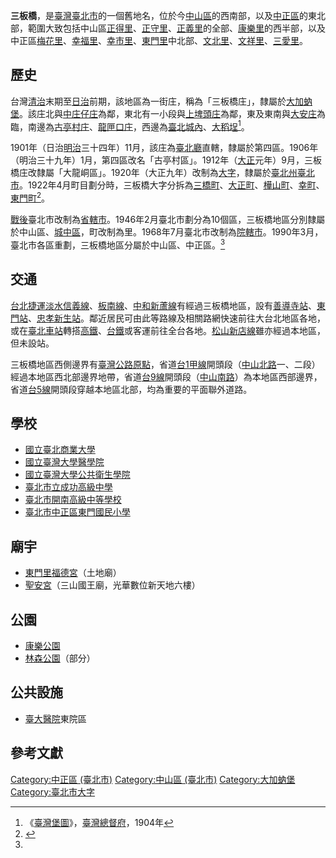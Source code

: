 {{NoteTA
|1 = zh-cn:庄; zh-hk:庄; zh-tw:庄;
}} 
{{Other_uses}} 
{{Infobox Hokkien name
| title      = 三板橋
| hanji      = 三枋橋
| poj        = Saⁿ-pang-kiô
| hanlo      = 
| tl         = Sann-pang-kiô
| bp         = 
| hokkienipa = 
| lm         = 
| image      = 
| image_size = 
| caption    = 
}}
'''三板橋'''，是[[臺灣|臺灣]][[臺北市|臺北市]]的一個舊地名，位於今[[中山區_(臺北市)|中山區]]的西南部，以及[[中正區_(臺北市)|中正區]]的東北部，範圍大致包括中山區[[正得里|正得里]]、[[正守里|正守里]]、[[正義里|正義里]]的全部、[[康樂里|康樂里]]的西半部，以及中正區[[梅花里|梅花里]]、[[幸福里|幸福里]]、[[幸市里|幸市里]]、[[東門里_(台北市)|東門里]]中北部、[[文北里|文北里]]、[[文祥里|文祥里]]、[[三愛里_(臺北市)|三愛里]]。

==歷史==
台灣[[臺灣清治時期|清治]]末期至[[台灣日治時期|日治]]前期，該地區為一街庄，稱為「三板橋庄」，隸屬於[[大加蚋堡|大加蚋堡]]。該庄北與[[中庄仔庄|中庄仔庄]]為鄰，東北有一小段與[[上埤頭庄|上埤頭庄]]為鄰，東及東南與[[大安庄|大安庄]]為臨，南邊為[[古亭村庄|古亭村庄]]、[[龍匣口庄|龍匣口庄]]，西邊為[[臺北城內|臺北城內]]、[[大稻埕|大稻埕]]<ref>《[[臺灣堡圖|臺灣堡圖]]》，[[臺灣總督府|臺灣總督府]]，1904年</ref>。

1901年（日治[[明治|明治]]三十四年）11月，該庄為[[臺北廳|臺北廳]]直轄，隸屬於第四區。1906年（明治三十九年）1月，第四區改名「古亭村區」。1912年（[[大正|大正]]元年）9月，三板橋庄改隸屬「大龍峒區」。1920年（大正九年）改制為[[大字|大字]]，隸屬於[[臺北州|臺北州]][[臺北市_(州轄市)|臺北市]]。1922年4月町目劃分時，三板橋大字分拆為[[三橋町|三橋町]]、[[大正町_(台北市)|大正町]]、[[樺山町|樺山町]]、[[幸町_(台北市)|幸町]]、[[東門町_(臺北市)|東門町]]<ref name="地圖會說話">{{Cite web |url=http://mapstalk.blogspot.tw/2010/10/1901-2010.html |title=《臺北市沿革 1901-2010》，地圖會說話網站 |accessdate=2016-07-05 |archive-date=2016-08-16 |archive-url=https://web.archive.org/web/20160816203231/http://mapstalk.blogspot.tw/2010/10/1901-2010.html |dead-url=no }}</ref>。

[[臺灣戰後時期|戰後]]臺北市改制為[[市_(中華民國)|省轄市]]。1946年2月臺北市劃分為10個區，三板橋地區分別隸屬於中山區、[[城中區_(台北市)|城中區]]，町改制為里。1968年7月臺北市改制為[[直轄市_(中華民國)|院轄市]]。1990年3月，臺北市各區重劃，三板橋地區分屬於中山區、中正區。<ref name="地圖會說話"/>

==交通==
[[台北捷運|台北捷運]][[淡水信義線|淡水信義線]]、[[板南線|板南線]]、[[中和新蘆線|中和新蘆線]]有經過三板橋地區，設有[[善導寺站|善導寺站]]、[[東門站_(台北市)|東門站]]、[[忠孝新生站|忠孝新生站]]。鄰近居民可由此等路線及相關路網快速前往大台北地區各地，或在[[臺北車站|臺北車站]]轉搭[[台灣高鐵|高鐵]]、[[台鐵|台鐵]]或客運前往全台各地。[[松山新店線|松山新店線]]雖亦經過本地區，但未設站。

三板橋地區西側邊界有[[臺灣公路原點|臺灣公路原點]]，省道[[台1甲線|台1甲線]]開頭段（[[中山北路_(臺北市)|中山北路]]一、二段）經過本地區西北部邊界地帶，省道[[台9線|台9線]]開頭段（[[中山南路_(臺北市)|中山南路]]）為本地區西部邊界，省道[[台5線|台5線]]開頭段穿越本地區北部，均為重要的平面聯外道路。

==學校==
*[[國立臺北商業大學|國立臺北商業大學]]
*[[國立臺灣大學醫學院|國立臺灣大學醫學院]]
*[[國立臺灣大學公共衛生學院|國立臺灣大學公共衛生學院]]
*[[臺北市立成功高級中學|臺北市立成功高級中學]]
*[[臺北市開南高級中等學校|臺北市開南高級中等學校]]
*[[臺北市中正區東門國民小學|臺北市中正區東門國民小學]]

==廟宇==
*[[東門里福德宮|東門里福德宮]]（土地廟）
*[[聖安宮_(光華商場)|聖安宮]]（三山國王廟，光華數位新天地六樓）

==公園==
*[[康樂公園|康樂公園]]
*[[林森公園|林森公園]]（部分）

==公共設施==
*[[臺大醫院|臺大醫院]]東院區

==參考文獻==
{{Reflist}}

{{臺北市舊町名}}

[[Category:中正區_(臺北市)|Category:中正區 (臺北市)]]
[[Category:中山區_(臺北市)|Category:中山區 (臺北市)]]
[[Category:大加蚋堡|Category:大加蚋堡]]
[[Category:臺北市大字|Category:臺北市大字]]